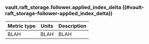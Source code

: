 ### vault.raft_storage.follower.applied_index_delta ((#vault-raft_storage-follower-applied_index_delta))

Metric type | Units | Description
----------- | ----- | -----------
BLAH     | BLAH    | BLAH
